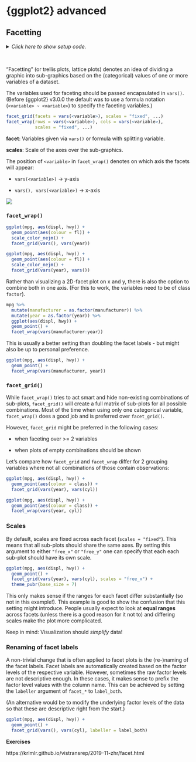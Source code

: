 # {ggplot2} advanced {#vis-adv}

## Facetting

<details><summary>*Click here to show setup code.*</summary>
```r
library(tidyverse)
library(ggsci)
library(ggpubr)
theme_set(theme_pubr())
```
</details>

<br>

"Facetting" (or trellis plots, lattice plots) denotes an idea of dividing a graphic into sub-graphics based on the (categorical) values of one or more variables of a dataset.

The variables used for faceting should be passed encapsulated in `vars()`.
(Before {ggplot2} v3.0.0 the default was to use a formula notation (`<variable> ~ <variable>`) to specify the faceting variables.)

```r
facet_grid(facets = vars(<variable>), scales = "fixed", ...)
facet_wrap(rows = vars(<variable>), cols = vars(<variable>), 
           scales = "fixed", ...)
```

**facet**: Variables given via `vars()` or formula with splitting variable.

**scales**: Scale of the axes over the sub-graphics.

The position of `<variable>` in `facet_wrap()` denotes on which axis the facets will appear:

- `vars(<variable>)` $\rightarrow$ y-axis

- `vars(), vars(<variable>)` $\rightarrow$ x-axis

![](img/facets.png)

### `facet_wrap()`

```r
ggplot(mpg, aes(displ, hwy)) +
  geom_point(aes(colour = fl)) +
  scale_color_nejm() +
  facet_grid(vars(), vars(year))

ggplot(mpg, aes(displ, hwy)) +
  geom_point(aes(colour = fl)) +
  scale_color_nejm() +
  facet_grid(vars(year), vars()) 
```

Rather than visualizing a 2D-facet plot on x and y, there is also the option to combine both in one axis.
(For this to work, the variables need to be of class `factor`).

```r
mpg %>% 
  mutate(manufacturer = as.factor(manufacturer)) %>% 
  mutate(year = as.factor(year)) %>% 
  ggplot(aes(displ, hwy)) +
  geom_point() +
  facet_wrap(vars(manufacturer:year))
```

This is usually a better setting than doubling the facet labels - but might also be up to personal preference.

```r
ggplot(mpg, aes(displ, hwy)) +
  geom_point() +
  facet_wrap(vars(manufacturer, year))
```

### `facet_grid()`

While `facet_wrap()` tries to act smart and hide non-existing combinations of sub-plots, `facet_grid()` will create a full matrix of sub-plots for all possible combinations.
Most of the time when using only one categorical variable, `facet_wrap()` does a good job and is preferred over `facet_grid()`.

However, `facet_grid` might be preferred in the following cases:

- when faceting over >= 2 variables

- when plots of empty combinations should be shown

Let's compare how `facet_grid` and `facet_wrap` differ for 2 grouping variables where not all combinations of those contain observations:

```r
ggplot(mpg, aes(displ, hwy)) +
  geom_point(aes(colour = class)) +
  facet_grid(vars(year), vars(cyl))

ggplot(mpg, aes(displ, hwy)) +
  geom_point(aes(colour = class)) +
  facet_wrap(vars(year, cyl))
```

### Scales

By default, scales are fixed across each facet (`scales = "fixed"`).
This means that all sub-plots should share the same axes.
By setting this argument to either `"free_x"` or `"free_y"` one can specify that each each sub-plot should have its own scale.

```r
ggplot(mpg, aes(displ, hwy)) +
  geom_point() +
  facet_grid(vars(year), vars(cyl), scales = "free_x") +
  theme_pubr(base_size = 7)
```

This only makes sense if the ranges for each facet differ substantially (so not in this example!).
This example is good to show the confusion that this setting might introduce.
People usually expect to look at **equal ranges** across facets (unless there is a good reason for it not to) and differing scales make the plot more complicated.

Keep in mind: Visualization should _simplify_ data!

### Renaming of facet labels

A non-trivial change that is often applied to facet plots is the (re-)naming of the facet labels.
Facet labels are automatically created based on the factor levels of the respective variable.
However, sometimes the raw factor levels are not descriptive enough.
In these cases, it makes sense to prefix the factor level values with the column name.
This can be achieved by setting the `labeller` argument of `facet_*` to `label_both`.

(An alternative would be to modify the underlying factor levels of the data so that these are descriptive right from the start.)

```r
ggplot(mpg, aes(displ, hwy)) +
  geom_point() +
  facet_grid(vars(), vars(cyl), labeller = label_both)
```

**Exercises**

https://krlmlr.github.io/vistransrep/2019-11-zhr/facet.html
